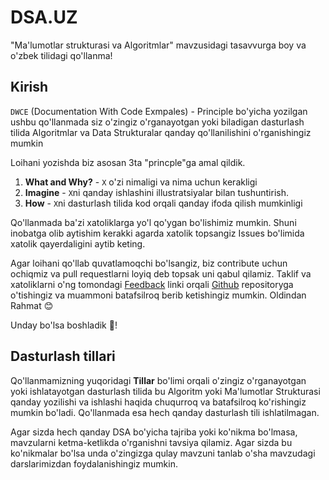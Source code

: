 # DSA.UZ
 
"Ma'lumotlar strukturasi va Algoritmlar" mavzusidagi tasavvurga boy va o'zbek tilidagi qo'llanma!

## Kirish

`DWCE` (Documentation With Code Exmpales) - Principle bo'yicha yozilgan ushbu qo'llanmada siz o'zingiz o'rganayotgan yoki biladigan dasturlash tilida Algoritmlar va 
Data Strukturalar qanday qo'llanilishini o'rganishingiz mumkin

Loihani yozishda biz asosan 3ta "princple"ga amal qildik.
1. **What and Why?** - `X` o'zi nimaligi va nima uchun kerakligi
2. **Imagine** - `X`ni qanday ishlashini illustratsiyalar bilan tushuntirish.
3. **How** - `X`ni dasturlash tilida kod orqali qanday ifoda qilish mumkinligi

Qo'llanmada ba'zi xatoliklarga yo'l qo'ygan bo'lishimiz mumkin. Shuni inobatga olib aytishim kerakki agarda xatolik topsangiz Issues bo'limida xatolik qayerdaligini aytib keting. 

Agar loihani qo'llab quvatlamoqchi bo'lsangiz, biz contribute uchun ochiqmiz va pull requestlarni loyiq deb topsak uni qabul qilamiz. Taklif va xatoliklarni o'ng tomondagi 
[Feedback](https://github.com/otabeknurmatov/dsa_uz/issues/new) linki orqali [Github](https://github.com/otabeknurmatov/dsa_uz) repositoryga o'tishingiz va muammoni 
batafsilroq berib ketishingiz mumkin. Oldindan Rahmat 😊

Unday bo'lsa boshladik 🚀!

## Dasturlash tillari

Qo'llanmamizning yuqoridagi **Tillar** bo'limi orqali o'zingiz o'rganayotgan yoki ishlatayotgan dasturlash tilida bu Algoritm yoki Ma'lumotlar Strukturasi qanday yozilishi va ishlashi 
haqida chuqurroq va batafsilroq ko'rishingiz mumkin bo'ladi. Qo'llanmada esa hech qanday dasturlash tili ishlatilmagan.

Agar sizda hech qanday DSA bo'yicha tajriba yoki ko'nikma bo'lmasa, mavzularni ketma-ketlikda o'rganishni tavsiya qilamiz. Agar sizda bu ko'nikmalar bo'lsa unda o'zingizga 
qulay mavzuni tanlab o'sha mavzudagi darslarimizdan foydalanishingiz mumkin.